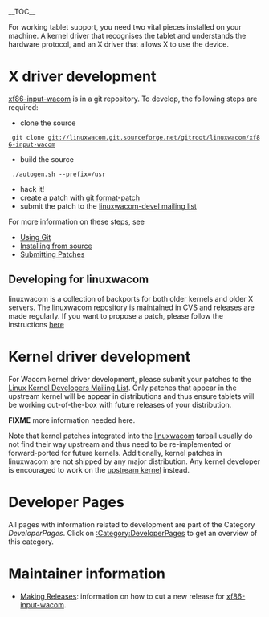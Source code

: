 __TOC__

For working tablet support, you need two vital pieces installed on your machine. A kernel driver that recognises the tablet and understands the hardware protocol, and an X driver that allows X to use the device.


= X driver development =
[[xf86-input-wacom]] is in a git repository. To develop, the following steps are required:
* clone the source
  git clone git://linuxwacom.git.sourceforge.net/gitroot/linuxwacom/xf86-input-wacom
* build the source
  ./autogen.sh --prefix=/usr
* hack it!
* create a patch with [[Using Git|git format-patch]]
* submit the patch to the [https://lists.sourceforge.net/lists/listinfo/linuxwacom-devel linuxwacom-devel mailing list]

For more information on these steps, see 
* [[Using Git]]
* [[Installing from source]]
* [[Submitting Patches]]

== Developing for linuxwacom ==
linuxwacom is a collection of backports for both older kernels and older X servers. The linuxwacom repository is maintained in CVS and releases are made regularly. If you want to propose a patch, please follow the instructions [[LinuxwacomDevelopment | here]]

= Kernel driver development =

For Wacom kernel driver development, please submit your patches to the [http://lkml.org Linux Kernel Developers Mailing List]. Only patches that appear in the upstream kernel will be appear in distributions and thus ensure tablets will be working out-of-the-box with future releases of your distribution.

'''FIXME''' more information needed here.

Note that kernel patches integrated into the [[linuxwacom]] tarball usually do not find their way upstream and thus need to be re-implemented or forward-ported for future kernels. Additionally, kernel patches in linuxwacom are not shipped by any major distribution. Any kernel developer is encouraged to work on the [http://kernel.org upstream kernel] instead.

= Developer Pages =
All pages with information related to development are part of the Category ''DeveloperPages''. Click on [[:Category:DeveloperPages]] to get an overview of this category.

= Maintainer information =
* [[Making Releases]]: information on how to cut a new release for [[xf86-input-wacom]].